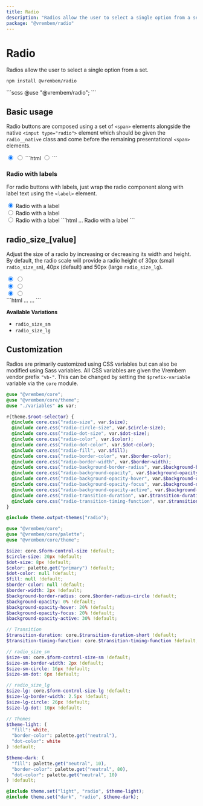 ```yaml
---
title: Radio
description: "Radios allow the user to select a single option from a set."
package: "@vrembem/radio"
---
```



# Radio

Radios allow the user to select a single option from a set.

```sh
npm install @vrembem/radio
```

<CodeExample lang="scss">
  ```scss
  @use "@vrembem/radio";
  ```
</CodeExample>

## Basic usage

Radio buttons are composed using a set of `<span>` elements alongside the native `<input type="radio">` element which should be given the `radio__native` class and come before the remaining presentational `<span>` elements.

<CodeExample lang="html">
  <Fragment slot="output">
    <span class="radio">
      <input type="radio" class="radio__native" name="example-1" value="1" checked />
      <span class="radio__background">
        <span class="radio__circle">
          <span class="radio__dot"></span>
        </span>
      </span>
    </span>
    <span class="radio">
      <input type="radio" class="radio__native" name="example-1" value="2" />
      <span class="radio__background">
        <span class="radio__circle">
          <span class="radio__dot"></span>
        </span>
      </span>
    </span>
  </Fragment>
  ```html
  <span class="radio">
    <input type="radio" class="radio__native">
    <span class="radio__background">
      <span class="radio__circle">
        <span class="radio__dot"></span>
      </span>
    </span>
  </span>
  ```
</CodeExample>

### Radio with labels

For radio buttons with labels, just wrap the radio component along with label text using the `<label>` element.

<CodeExample lang="html">
  <Fragment slot="output">
    <label class="display-inline-flex flex-align-center flex-gap-xs">
      <span class="radio">
        <input type="radio" class="radio__native" name="example-2" value="1" checked />
        <span class="radio__background">
          <span class="radio__circle">
            <span class="radio__dot"></span>
          </span>
        </span>
      </span>
      <span>Radio with a label</span>
    </label>
    <br />
    <label class="display-inline-flex flex-align-center flex-gap-xs">
      <span class="radio">
        <input type="radio" class="radio__native" name="example-2" value="2" />
        <span class="radio__background">
          <span class="radio__circle">
            <span class="radio__dot"></span>
          </span>
        </span>
      </span>
      <span>Radio with a label</span>
    </label>
    <br />
    <label class="display-inline-flex flex-align-center flex-gap-xs">
      <span class="radio">
        <input type="radio" class="radio__native" name="example-2" value="3" />
        <span class="radio__background">
          <span class="radio__circle">
            <span class="radio__dot"></span>
          </span>
        </span>
      </span>
      <span>Radio with a label</span>
    </label>
  </Fragment>
  ```html
  <label>
    <span class="radio">
      ...
    </span>
    <span>Radio with a label</span>
  </label>
  ```
</CodeExample>

## radio_size_[value]

Adjust the size of a radio by increasing or decreasing its width and height. By default, the radio scale will provide a radio height of 30px (small `radio_size_sm`), 40px (default) and 50px (large `radio_size_lg`).

<CodeExample lang="html">
  <Fragment slot="output">
    <div class="level flex-gap-xl">
      <div>
        <span class="radio radio_size_sm">
          <input type="radio" class="radio__native" name="example-3" checked />
          <span class="radio__background">
            <span class="radio__circle">
              <span class="radio__dot"></span>
            </span>
          </span>
        </span>
        <span class="radio radio_size_sm">
          <input type="radio" class="radio__native" name="example-3" />
          <span class="radio__background">
            <span class="radio__circle">
              <span class="radio__dot"></span>
            </span>
          </span>
        </span>
      </div>
      <div>
        <span class="radio">
          <input type="radio" class="radio__native" name="example-4" checked />
          <span class="radio__background">
            <span class="radio__circle">
              <span class="radio__dot"></span>
            </span>
          </span>
        </span>
        <span class="radio">
          <input type="radio" class="radio__native" name="example-4" />
          <span class="radio__background">
            <span class="radio__circle">
              <span class="radio__dot"></span>
            </span>
          </span>
        </span>
      </div>
      <div>
        <span class="radio radio_size_lg">
          <input type="radio" class="radio__native" name="example-5" checked />
          <span class="radio__background">
            <span class="radio__circle">
              <span class="radio__dot"></span>
            </span>
          </span>
        </span>
        <span class="radio radio_size_lg">
          <input type="radio" class="radio__native" name="example-5" />
          <span class="radio__background">
            <span class="radio__circle">
              <span class="radio__dot"></span>
            </span>
          </span>
        </span>
      </div>
    </div>
  </Fragment>
  ```html
  <span class="radio radio_size_sm">
    ...
  </span>

  <span class="radio radio_size_lg">
    ...
  </span>
  ```
</CodeExample>

**Available Variations**

- `radio_size_sm`
- `radio_size_lg`

## Customization

Radios are primarily customized using CSS variables but can also be modified using Sass variables. All CSS variables are given the Vrembem vendor prefix `"vb-"`. This can be changed by setting the `$prefix-variable` variable via the `core` module.

<DocBlock name="CSS Variables" type="file" src="radio/src/_root.scss">

  ```scss
  @use "@vrembem/core";
  @use "@vrembem/core/theme";
  @use "./variables" as var;

  #{theme.$root-selector} {
    @include core.css("radio-size", var.$size);
    @include core.css("radio-circle-size", var.$circle-size);
    @include core.css("radio-dot-size", var.$dot-size);
    @include core.css("radio-color", var.$color);
    @include core.css("radio-dot-color", var.$dot-color);
    @include core.css("radio-fill", var.$fill);
    @include core.css("radio-border-color", var.$border-color);
    @include core.css("radio-border-width", var.$border-width);
    @include core.css("radio-background-border-radius", var.$background-border-radius);
    @include core.css("radio-background-opacity", var.$background-opacity);
    @include core.css("radio-background-opacity-hover", var.$background-opacity-hover);
    @include core.css("radio-background-opacity-focus", var.$background-opacity-focus);
    @include core.css("radio-background-opacity-active", var.$background-opacity-active);
    @include core.css("radio-transition-duration", var.$transition-duration);
    @include core.css("radio-transition-timing-function", var.$transition-timing-function);
  }

  @include theme.output-themes("radio");
  ```
</DocBlock>

<DocBlock name="SCSS Variables" type="file" src="radio/src/_variables.scss">

  ```scss
  @use "@vrembem/core";
  @use "@vrembem/core/palette";
  @use "@vrembem/core/theme";

  $size: core.$form-control-size !default;
  $circle-size: 20px !default;
  $dot-size: 8px !default;
  $color: palette.get("primary") !default;
  $dot-color: null !default;
  $fill: null !default;
  $border-color: null !default;
  $border-width: 2px !default;
  $background-border-radius: core.$border-radius-circle !default;
  $background-opacity: 0% !default;
  $background-opacity-hover: 20% !default;
  $background-opacity-focus: 20% !default;
  $background-opacity-active: 30% !default;

  // Transition
  $transition-duration: core.$transition-duration-short !default;
  $transition-timing-function: core.$transition-timing-function !default;

  // radio_size_sm
  $size-sm: core.$form-control-size-sm !default;
  $size-sm-border-width: 2px !default;
  $size-sm-circle: 16px !default;
  $size-sm-dot: 6px !default;

  // radio_size_lg
  $size-lg: core.$form-control-size-lg !default;
  $size-lg-border-width: 2.5px !default;
  $size-lg-circle: 26px !default;
  $size-lg-dot: 10px !default;

  // Themes
  $theme-light: (
    "fill": white,
    "border-color": palette.get("neutral"),
    "dot-color": white
  ) !default;

  $theme-dark: (
    "fill": palette.get("neutral", 10),
    "border-color": palette.get("neutral", 80),
    "dot-color": palette.get("neutral", 10)
  ) !default;

  @include theme.set("light", "radio", $theme-light);
  @include theme.set("dark", "radio", $theme-dark);
  ```
</DocBlock>

